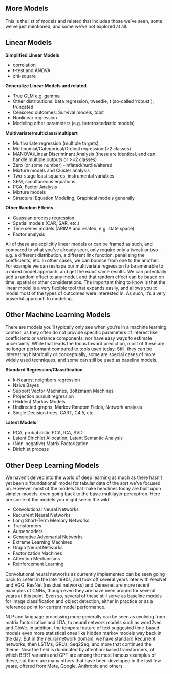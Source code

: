 

:::{.content-visible when-format="html"}

# More Models {#sec-app-more-models}


This is the list of models and related that includes those we've seen, some we've just mentioned, and some we've not explored at all. 


## Linear Models {#sec-app-more-linear}

**Simplified Linear Models**

- correlation
- t-test and ANOVA
- chi-square

**Generalize Linear Models and related**

- True GLM e.g. gamma
- Other distributions: beta regression, tweedie, t (so-called 'robust'), truncated
- Censored outcomes: Survival models, tobit
- Nonlinear regression 
- Modeling other parameters (e.g. heteroscedastic models)

**Multivariate/multiclass/multipart**

- Multivariate regression (multiple targets)
- Multinomial/Categorical/Ordinal regression (>2 classes)
- MANOVA/Linear Discriminant Analysis (these are identical, and can handle multiple outputs or >=2 classes)
- Zero (or some number) -inflated/hurdle/altered
- Mixture models and Cluster analysis
- Two-stage least squares, instrumental variables
- SEM, simultaneous equations
- PCA, Factor Analysis
- Mixture models
- Structural Equation Modeling, Graphical models generally


**Other Random Effects**

- Gaussian process regression
- Spatial models (CAR, SAR, etc.)
- Time series models (ARIMA and related, e.g. state space)
- Factor analysis


All of these are explicitly linear models or can be framed as such, and compared to what you've already seen, only require only a tweak or two - e.g. a different distribution, a different link function, penalizing the coefficients, etc. In other cases, we can bounce from one to the another. For example we can reshape our multivariate regression to be amenable to a mixed model approach, and get the exact same results. We can potentially add a random effect to any model, and that random effect can be based on time, spatial or other considerations. The important thing to know is that the linear model is a very flexible tool that expands easily, and allows you to model most of the types of outcomes were interested in. As such, it's a very powerful approach to modeling.


## Other Machine Learning Models {#sec-app-more-ml}

There are models you'll typically only see when you're in a machine learning context, as they often do not provide specific parameters of interest like coefficients or variance components, nor have easy ways to estimate uncertainty. While that leads the focus toward prediction, most of these are no longer performant compared to tools used today. Still, they can be interesting historically or conceptually, some are special cases of more widely used techniques, and some can still be used as baseline models.

**Standard Regression/Classification**

- k-Nearest neighbors regression
- Naive Bayes
- Support Vector Machines, Boltzmann Machines
- Projection pursuit regression
- (Hidden) Markov Models
- Undirected graphs, Markov Random Fields, Network analysis
- Single Decision trees, CART, C4.5, etc.

**Latent Models**

- PCA, probabilistic PCA, ICA, SVD
- Latent Dirichlet Allocation, Latent Semantic Analysis
- (Non-negative) Matrix Factorization
- Dirichlet process




## Other Deep Learning Models {#sec-app-more-dl}

We haven't delved into the world of deep learning as much as there hasn't yet been a 'foundational' model for tabular data of the sort we've focused on. However most of the models that make headlines today are built upon simpler models, even going back to the basic multilayer perceptron. Here are some of the models you might see in the wild:

- Convolutional Neural Networks
- Recurrent Neural Networks
- Long Short-Term Memory Networks
- Transformers
- Autoencoders
- Generative Adversarial Networks
- Extreme Learning Machines
- Graph Neural Networks
- Factorization Machines
- Attention Mechanisms
- Reinforcement Learning


Convolutional neural networks as currently implemented can be seen going back to LeNet in the late 1990s, and took off several years later with AlexNet and VGG. ResNet (residual networks) and Densenet are more recent examples of CNNs, though even they are have been around for several years at this point. Even so, several of these still serve as baseline models for image classification and object detection, either in practice or as a reference point for current model performance.

NLP and language processing more generally can be seen as evolving from matrix factorization and LDA, to neural network models such as word2vec and GloVe. In addition, the temporal nature of text suggested time-based models even more statistical ones like hidden markov models way back in the day. But in the neural network domain, we have standard Recurrent networks, then LSTMs, GRUs, Seq2Seq, and more that continued the theme. Now the field is dominated by attention-based transformers, of which BERT variants and GPT are among the most famous examples of these, but there are many others that have been developed in the last few years, offered from Meta, Google, Anthropic and others.

<!-- 
could mention specific/historical models here, like lenet, alexnet, resnet, YOLO, bert, GANs, LSTM, etc.
talk about DL applied to tabular 
autoencoders, VAEs, etc. -->

:::

